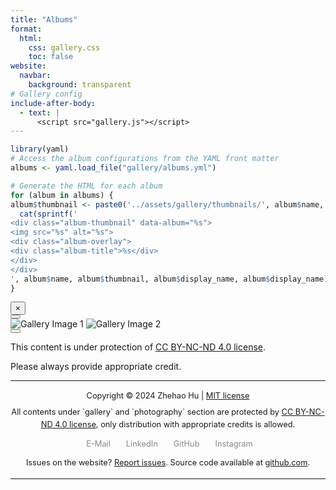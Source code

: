 ```yaml
---
title: "Albums"
format: 
  html:
    css: gallery.css
    toc: false
website:
  navbar:
    background: transparent
# Gallery config
include-after-body: 
  - text: |
      <script src="gallery.js"></script>
---
```


<!-- Album configuration in yaml header
`name` should be identical to the key as in albumConfig in JS.
`prefix` and `cout` as well. -->

```{=html}
<div class="gallery-grid">
```

```r
library(yaml)
# Access the album configurations from the YAML front matter
albums <- yaml.load_file("gallery/albums.yml")

# Generate the HTML for each album
for (album in albums) {
album$thumbnail <- paste0('../assets/gallery/thumbnails/', album$name, '.jpg')
  cat(sprintf('
<div class="album-thumbnail" data-album="%s">
<img src="%s" alt="%s">
<div class="album-overlay">
<div class="album-title">%s</div>
</div>
</div>
', album$name, album$thumbnail, album$display_name, album$display_name))
}
```

```{=html}
</div>

<div id="fullscreen-gallery" class="fullscreen-gallery">
  <button id="close-gallery" class="close-button">&times;</button>
  <div class="gallery-content">
    <button id="prev-image" class="nav-button prev-button"></button>
    <div class="image-container">
    <img id="gallery-image-1" class="gallery-image" src="" alt="Gallery Image 1">
    <img id="gallery-image-2" class="gallery-image" src="" alt="Gallery Image 2">
    </div>
    <button id="next-image" class="nav-button next-button"></button>
  </div>
</div>
```

<!-- Copyright alert -->

```{=html}
<div id="custom-modal" class="modal">
  <div class="modal-content">
    <p>This content is under protection of <a href="https://creativecommons.org/licenses/by-nc-nd/4.0/">CC BY-NC-ND 4.0 license</a>.</p>
    <p>Please always provide appropriate credit.</p>
  </div>
</div>
```

<!-- Footer -->

```{=html}
<link rel="stylesheet" href="https://cdnjs.cloudflare.com/ajax/libs/font-awesome/6.0.0-beta3/css/all.min.css">
<style>
    body {
        align-items: center;
    }

    .footer-container {
        text-align: center;
        line-height: 1.6; /* Adjust this value to change line spacing */
    }

    .contact-links {
        display: flex;
        justify-content: center;
        width: 100%;
        margin: 10px 0; /* Add space above and below contact links */
    }

    .contact-links a {
        margin: 0 10px; /* Add space between links */
        color: #888;
        text-decoration: none;
        display: flex;
        align-items: center;
    }

    .contact-links a:hover {
        color: #f2a94f;
    }

    .contact-links a i {
        margin-right: 5px;
        font-size: 0.8rem;
    }

    .contact-links a span {
        font-size: 0.8rem;
    }

    .footer-text {
        font-size: 0.8rem;
        text-align: center;
        margin: 5px 0; /* Add space above and below text */
    }

    @media (max-width: 720px) {
        .contact-links a span {
            display: none;
        }

        .contact-links a i {
            margin-right: 0;
        }
    }
</style>

<div class="footer-container">
    <hr>
    <p class="footer-text">Copyright © 2024 Zhehao Hu | <a href="https://github.com/zzzhehao/zzzhehao.github.io/blob/main/LICENSE">MIT license</a></p>
    <p class="footer-text">All contents under `gallery` and `photography` section are protected by <a href="https://creativecommons.org/licenses/by-nc-nd/4.0/">CC BY-NC-ND 4.0 license</a>, only distribution with appropriate credits is allowed.</p>
    <div class="contact-links">
    <a href="mailto:hu_zhehao@hotmail.com" title="E-Mail"><i class="fas fa-envelope"></i><span> E-Mail</span></a>
    <a href="https://www.linkedin.com/in/zhehaohu/" title="LinkedIn"><i class="fab fa-linkedin"></i><span> LinkedIn</span></a>
    <a href="https://github.com/zzzhehao/" title="GitHub"><i class="fab fa-github"></i><span> GitHub</span></a>
    <a href="https://instagram.com/zhehao.hu_" title="Instagram"><i class="fab fa-instagram"></i><span> Instagram</span></a>
    </div>
    <p class="footer-text">Issues on the website? <a href="https://github.com/zzzhehao/zzzhehao.github.io/issues">Report issues</a>. Source code available at <a href="https://github.com/zzzhehao/zzzhehao.github.io/">github.com</a>.</p>
    <hr>
</div>
```